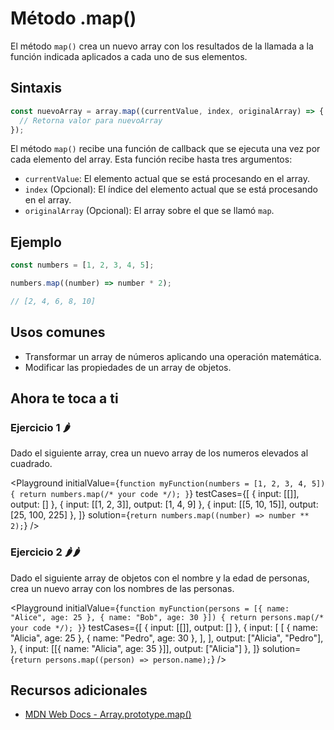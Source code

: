 
# Método .map()

El método `map()` crea un nuevo array con los resultados de la llamada a la función indicada aplicados a cada uno de sus elementos.

## Sintaxis

```jsx
const nuevoArray = array.map((currentValue, index, originalArray) => {
  // Retorna valor para nuevoArray
});
```

El método `map()` recibe una función de callback que se ejecuta una vez por cada elemento del array. Esta función recibe hasta tres argumentos:

- `currentValue`: El elemento actual que se está procesando en el array.
- `index` (Opcional): El índice del elemento actual que se está procesando en el array.
- `originalArray` (Opcional): El array sobre el que se llamó `map`.

## Ejemplo

```jsx
const numbers = [1, 2, 3, 4, 5];

numbers.map((number) => number * 2);

// [2, 4, 6, 8, 10]
```

## Usos comunes

- Transformar un array de números aplicando una operación matemática.
- Modificar las propiedades de un array de objetos.

## Ahora te toca a ti

### Ejercicio 1 🌶️

Dado el siguiente array, crea un nuevo array de los numeros elevados al cuadrado.

<Playground
  initialValue={`
function myFunction(numbers = [1, 2, 3, 4, 5]) {
  return numbers.map(/* your code */);
}
  `}
  testCases={[
    { input: [[]], output: [] },
    { input: [[1, 2, 3]], output: [1, 4, 9] },
    { input: [[5, 10, 15]], output: [25, 100, 225] },
  ]}
  solution={`return numbers.map((number) => number ** 2);`}
/>

### Ejercicio 2 🌶️🌶️

Dado el siguiente array de objetos con el nombre y la edad de personas, crea un nuevo array con los nombres de las personas.

<Playground
  initialValue={`
function myFunction(persons = [{ name: "Alice", age: 25 }, { name: "Bob", age: 30 }]) {
  return persons.map(/* your code */);
}
  `}
  testCases={[
    { input: [[]], output: [] },
    {
      input: [
        [
          { name: "Alicia", age: 25 },
          { name: "Pedro", age: 30 },
        ],
      ],
      output: ["Alicia", "Pedro"],
    },
    { input: [[{ name: "Alicia", age: 35 }]], output: ["Alicia"] },
  ]}
  solution={`return persons.map((person) => person.name);`}
/>

## Recursos adicionales

- [MDN Web Docs - Array.prototype.map()](https://developer.mozilla.org/es/docs/Web/JavaScript/Reference/Global_Objects/Array/map)
